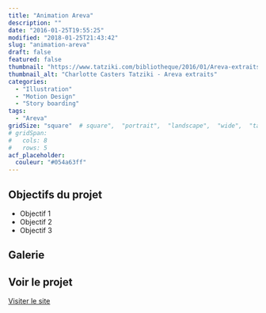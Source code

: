 ```yaml
---
title: "Animation Areva"
description: ""
date: "2016-01-25T19:55:25"
modified: "2018-01-25T21:43:42"
slug: "animation-areva"
draft: false
featured: false
thumbnail: "https://www.tatziki.com/bibliotheque/2016/01/Areva-extraits.jpg"
thumbnail_alt: "Charlotte Casters Tatziki - Areva extraits"
categories:
  - "Illustration"
  - "Motion Design"
  - "Story boarding"
tags:
  - "Areva"
gridSize: "square"  # square",  "portrait",  "landscape",  "wide",  "tall",  "feat",  "mini",
# gridSpan:
#   cols: 8 
#   rows: 5  
acf_placeholder:
  couleur: "#054a63ff"
---
```


## Objectifs du projet

- Objectif 1
- Objectif 2
- Objectif 3

## Galerie


## Voir le projet

[Visiter le site](https://www.tatziki.com/animation-areva/)
